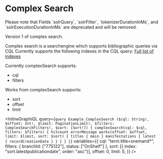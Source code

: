 # Complex Search
<DeprecationBox deprecated="25/1-2023" expires="25/4-2024">
  Please note that Fields `solrQuery`,  `solrFilter`, `tokenizerDurationInMs`, and
    `solrExecutionDurationInMs` are deprecated and will be removed.
</DeprecationBox>

Version 1 of complex search.

Complex search is a searchengine which supports bibliographic queries via CQL
Currently supports the following indexes in the CQL query: [Full list of indexes](https://fbi-api.dbc.dk/indexmapper/)

Currently complexSearch supports:
- cql
- filters

Works from complexSearch supports:
- sort
- offset
- limit


<InlineGraphiQL
  query={`query Example_ComplexSearch ($cql: String!, $offset: Int!, $limit: PaginationLimit!, $filters: ComplexSearchFilters!, $sort: [Sort!]) {
  complexSearch(cql: $cql, filters: $filters) {
    hitcount
    errorMessage
    works(offset: $offset, limit: $limit, sort: $sort) {
      titles {
        main
      }
      manifestations {
        latest {
          recordCreationDate
        }
      }
    }
  }
}`}
  variables={{
    cql: "term.title=snemand*",
    filters: { branchId: ["775122"], status: ["OnShelf"] },
    sort: [{ index: "sort.latestpublicationdate", order: "asc"}],
    offset: 0,
    limit: 5,
  }}
/>
